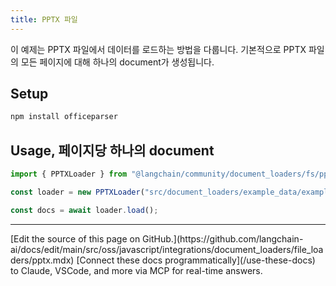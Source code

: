 ```yaml
---
title: PPTX 파일
---
```


이 예제는 PPTX 파일에서 데이터를 로드하는 방법을 다룹니다. 기본적으로 PPTX 파일의 모든 페이지에 대해 하나의 document가 생성됩니다.

## Setup

```bash npm
npm install officeparser
```
## Usage, 페이지당 하나의 document

```typescript
import { PPTXLoader } from "@langchain/community/document_loaders/fs/pptx";

const loader = new PPTXLoader("src/document_loaders/example_data/example.pptx");

const docs = await loader.load();
```

---

<Callout icon="pen-to-square" iconType="regular">
    [Edit the source of this page on GitHub.](https://github.com/langchain-ai/docs/edit/main/src/oss/javascript/integrations/document_loaders/file_loaders/pptx.mdx)
</Callout>
<Tip icon="terminal" iconType="regular">
    [Connect these docs programmatically](/use-these-docs) to Claude, VSCode, and more via MCP for    real-time answers.
</Tip>
